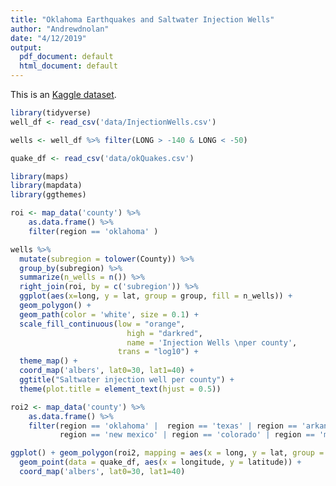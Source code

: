 ```yaml
---
title: "Oklahoma Earthquakes and Saltwater Injection Wells"
author: "Andrewdnolan"
date: "4/12/2019"
output:
  pdf_document: default
  html_document: default
---
```


This is an [Kaggle dataset](https://www.kaggle.com/ksuchris2000/oklahoma-earthquakes-and-saltwater-injection-wells). 

```r
library(tidyverse)
well_df <- read_csv('data/InjectionWells.csv')

wells <- well_df %>% filter(LONG > -140 & LONG < -50) 

quake_df <- read_csv('data/okQuakes.csv')
```

```r
library(maps)
library(mapdata)
library(ggthemes)

roi <- map_data('county') %>%
    as.data.frame() %>%
    filter(region == 'oklahoma' )

wells %>% 
  mutate(subregion = tolower(County)) %>% 
  group_by(subregion) %>% 
  summarize(n_wells = n()) %>% 
  right_join(roi, by = c('subregion')) %>%
  ggplot(aes(x=long, y = lat, group = group, fill = n_wells)) +
  geom_polygon() + 
  geom_path(color = 'white', size = 0.1) + 
  scale_fill_continuous(low = "orange", 
                          high = "darkred",
                          name = 'Injection Wells \nper county', 
                        trans = "log10") +
  theme_map() + 
  coord_map('albers', lat0=30, lat1=40) +
  ggtitle("Saltwater injection well per county") +
  theme(plot.title = element_text(hjust = 0.5))

```


```r
roi2 <- map_data('county') %>%
    as.data.frame() %>%
    filter(region == 'oklahoma' |  region == 'texas' | region == 'arkansas' | region == 'nebraska' | region == 'kansas' |
           region == 'new mexico' | region == 'colorado' | region == 'missouri')

ggplot() + geom_polygon(roi2, mapping = aes(x = long, y = lat, group = group)) + 
  geom_point(data = quake_df, aes(x = longitude, y = latitude)) +
  coord_map('albers', lat0=30, lat1=40)  

```